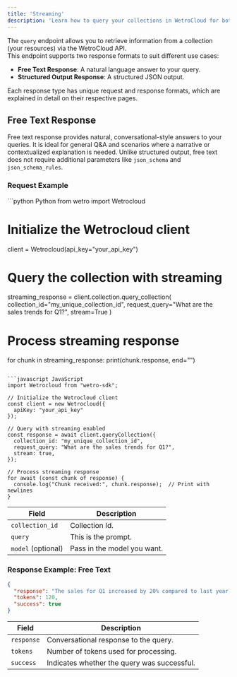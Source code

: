 ```yaml
---
title: 'Streaming'
description: 'Learn how to query your collections in WetroCloud for both free text and structured responses.'
---
```

The `query` endpoint allows you to retrieve information from a collection (your resources) via the WetroCloud API.  
This endpoint supports two response formats to suit different use cases:  

- **Free Text Response**: A natural language answer to your query.  
- **Structured Output Response**: A structured JSON output.

Each response type has unique request and response formats, which are explained in detail on their respective pages.  


## Free Text Response

Free text response provides natural, conversational-style answers to your queries. It is ideal for general Q&A and scenarios where a narrative or contextualized explanation is needed. Unlike structured output, free text does not require additional parameters like `json_schema` and `json_schema_rules`.

### Request Example
<CodeGroup>
```python Python
from wetro import Wetrocloud

# Initialize the Wetrocloud client
client = Wetrocloud(api_key="your_api_key")

# Query the collection with streaming
streaming_response = client.collection.query_collection(
    collection_id="my_unique_collection_id",
    request_query="What are the sales trends for Q1?",
    stream=True
)

# Process streaming response
for chunk in streaming_response:
    print(chunk.response, end="")
```

```javascript JavaScript
import Wetrocloud from "wetro-sdk";

// Initialize the Wetrocloud client
const client = new Wetrocloud({
  apiKey: "your_api_key"
});

// Query with streaming enabled
const response = await client.queryCollection({
  collection_id: "my_unique_collection_id",
  request_query: "What are the sales trends for Q1?",
  stream: true,
});

// Process streaming response
for await (const chunk of response) {
  console.log("Chunk received:", chunk.response);  // Print with newlines
}
```
</CodeGroup>

| Field               | Description                                          |
|---------------------|------------------------------------------------------|
| `collection_id`     | Collection Id.                                       |
| `query`             | This is the prompt.                                  |
| `model` (optional)  | Pass in the model you want.                          |


### Response Example: Free Text

```json
{
  "response": "The sales for Q1 increased by 20% compared to last year, with online channels contributing significantly.",
  "tokens": 120,
  "success": true
}
```

| Field     | Description                                           |
|-----------|-------------------------------------------------------|
| `response` | Conversational response to the query.                |
| `tokens`   | Number of tokens used for processing.                |
| `success`  | Indicates whether the query was successful.          |
